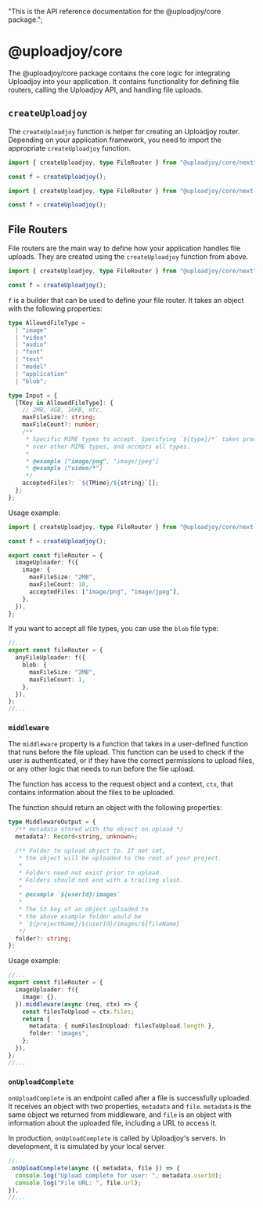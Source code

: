   "This is the API reference documentation for the @uploadjoy/core package.";

# @uploadjoy/core

The @uploadjoy/core package contains the core logic for integrating Uploadjoy into your application. It contains functionality for defining file routers,
calling the Uploadjoy API, and handling file uploads.

## `createUploadjoy`

The `createUploadjoy` function is helper for creating an Uploadjoy router. Depending on your application framework, you need to import the appropriate `createUploadjoy` function.

```ts {{title: "Next.js App Router"}}
import { createUploadjoy, type FileRouter } from "@uploadjoy/core/next";

const f = createUploadjoy();
```

```ts {{title: "Next.js Pages Router"}}
import { createUploadjoy, type FileRouter } from "@uploadjoy/core/next-legacy";

const f = createUploadjoy();
```

## File Routers

File routers are the main way to define how your application handles file uploads. They are created using the `createUploadjoy` function from above.

```ts
import { createUploadjoy, type FileRouter } from "@uploadjoy/core/next";

const f = createUploadjoy();
```

`f` is a builder that can be used to define your file router. It takes an object with the following properties:

```ts
type AllowedFileType =
  | "image"
  | "video"
  | "audio"
  | "font"
  | "text"
  | "model"
  | "application"
  | "blob";

type Input = {
  [TKey in AllowedFileType]: {
    // 2MB, 4GB, 16KB, etc.
    maxFileSize?: string;
    maxFileCount?: number;
    /**
     * Specific MIME types to accept. Specifying `${type}/*` takes precedence
     * over other MIME types, and accepts all types.
     *
     * @example ["image/png", "image/jpeg"]
     * @example ["video/*"]
     */
    acceptedFiles?: `${TMime}/${string}`[];
  };
};
```

Usage example:

```ts
import { createUploadjoy, type FileRouter } from "@uploadjoy/core/next-legacy";

const f = createUploadjoy();

export const fileRouter = {
  imageUploader: f({
    image: {
      maxFileSize: "2MB",
      maxFileCount: 10,
      acceptedFiles: ["image/png", "image/jpeg"],
    },
  }),
};
```

If you want to accept all file types, you can use the `blob` file type:

```ts
//...
export const fileRouter = {
  anyFileUploader: f({
    blob: {
      maxFileSize: "2MB",
      maxFileCount: 1,
    },
  }),
};
//...
```

### `middleware`

The `middleware` property is a function that takes in a user-defined function that runs before the file upload. This function can be used to check if the user is authenticated, or if they have the correct permissions to upload files, or any other logic that needs to run before the file upload.

The function has access to the request object and a context, `ctx`, that contains information about the files to be uploaded.

The function should return an object with the following properties:

```ts
type MiddlewareOutput = {
  /** metadata stored with the object on upload */
  metadata?: Record<string, unknown>;

  /** Folder to upload object to. If not set,
   * the object will be uploaded to the root of your project.
   *
   * Folders need not exist prior to upload.
   * Folders should not end with a trailing slash.
   *
   * @example `${userId}/images`
   *
   * The S3 key of an object uploaded to
   * the above example folder would be
   * `${projectName}/${userId}/images/${fileName}`
   */
  folder?: string;
};
```

Usage example:

```ts
//...
export const fileRouter = {
  imageUploader: f({
    image: {},
  }).middleware(async (req, ctx) => {
    const filesToUpload = ctx.files;
    return {
      metadata: { numFilesInUpload: filesToUpload.length },
      folder: "images",
    };
  }),
};
//...
```

### `onUploadComplete`

`onUploadComplete` is an endpoint called after a file is successfully uploaded. It receives an object with two properties, `metadata` and `file`. `metadata` is the same object we returned from middleware, and `file` is an object with information about the uploaded file, including a URL to access it.

In production, `onUploadComplete` is called by Uploadjoy's servers. In development, it is simulated by your local server.

```ts
//...
.onUploadComplete(async ({ metadata, file }) => {
  console.log("Upload complete for user: ", metadata.userId);
  console.log("File URL: ", file.url);
}),
//...
```
